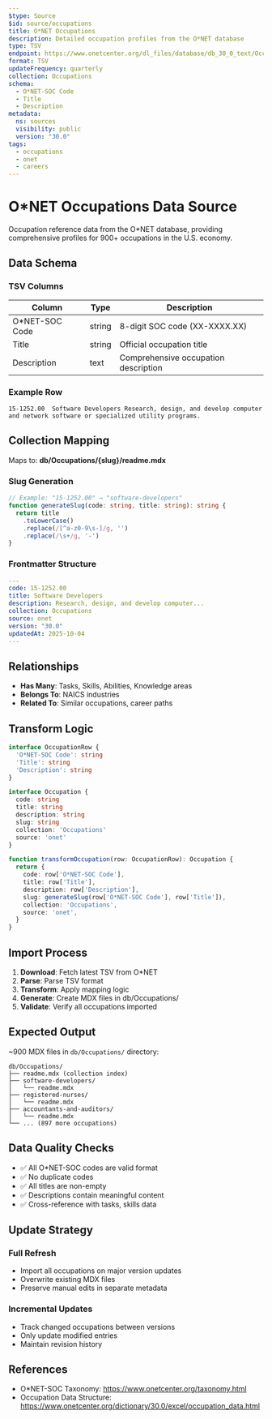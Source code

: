 ```yaml
---
$type: Source
$id: source/occupations
title: O*NET Occupations
description: Detailed occupation profiles from the O*NET database
type: TSV
endpoint: https://www.onetcenter.org/dl_files/database/db_30_0_text/Occupation%20Data.txt
format: TSV
updateFrequency: quarterly
collection: Occupations
schema:
  - O*NET-SOC Code
  - Title
  - Description
metadata:
  ns: sources
  visibility: public
  version: "30.0"
tags:
  - occupations
  - onet
  - careers
---
```


# O*NET Occupations Data Source

Occupation reference data from the O*NET database, providing comprehensive profiles for 900+ occupations in the U.S. economy.

## Data Schema

### TSV Columns

| Column | Type | Description |
|--------|------|-------------|
| O*NET-SOC Code | string | 8-digit SOC code (XX-XXXX.XX) |
| Title | string | Official occupation title |
| Description | text | Comprehensive occupation description |

### Example Row

```
15-1252.00	Software Developers	Research, design, and develop computer and network software or specialized utility programs.
```

## Collection Mapping

Maps to: **db/Occupations/{slug}/readme.mdx**

### Slug Generation

```typescript
// Example: "15-1252.00" → "software-developers"
function generateSlug(code: string, title: string): string {
  return title
    .toLowerCase()
    .replace(/[^a-z0-9\s-]/g, '')
    .replace(/\s+/g, '-')
}
```

### Frontmatter Structure

```yaml
---
code: 15-1252.00
title: Software Developers
description: Research, design, and develop computer...
collection: Occupations
source: onet
version: "30.0"
updatedAt: 2025-10-04
---
```

## Relationships

- **Has Many**: Tasks, Skills, Abilities, Knowledge areas
- **Belongs To**: NAICS industries
- **Related To**: Similar occupations, career paths

## Transform Logic

```typescript
interface OccupationRow {
  'O*NET-SOC Code': string
  'Title': string
  'Description': string
}

interface Occupation {
  code: string
  title: string
  description: string
  slug: string
  collection: 'Occupations'
  source: 'onet'
}

function transformOccupation(row: OccupationRow): Occupation {
  return {
    code: row['O*NET-SOC Code'],
    title: row['Title'],
    description: row['Description'],
    slug: generateSlug(row['O*NET-SOC Code'], row['Title']),
    collection: 'Occupations',
    source: 'onet',
  }
}
```

## Import Process

1. **Download**: Fetch latest TSV from O*NET
2. **Parse**: Parse TSV format
3. **Transform**: Apply mapping logic
4. **Generate**: Create MDX files in db/Occupations/
5. **Validate**: Verify all occupations imported

## Expected Output

~900 MDX files in `db/Occupations/` directory:

```
db/Occupations/
├── readme.mdx (collection index)
├── software-developers/
│   └── readme.mdx
├── registered-nurses/
│   └── readme.mdx
├── accountants-and-auditors/
│   └── readme.mdx
└── ... (897 more occupations)
```

## Data Quality Checks

- ✅ All O*NET-SOC codes are valid format
- ✅ No duplicate codes
- ✅ All titles are non-empty
- ✅ Descriptions contain meaningful content
- ✅ Cross-reference with tasks, skills data

## Update Strategy

### Full Refresh
- Import all occupations on major version updates
- Overwrite existing MDX files
- Preserve manual edits in separate metadata

### Incremental Updates
- Track changed occupations between versions
- Only update modified entries
- Maintain revision history

## References

- O*NET-SOC Taxonomy: https://www.onetcenter.org/taxonomy.html
- Occupation Data Structure: https://www.onetcenter.org/dictionary/30.0/excel/occupation_data.html

